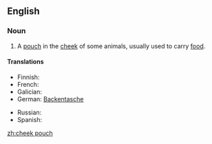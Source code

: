 ==English==
===Noun===
{{en-noun|head=[[cheek]] [[pouch]]|es}}
#{{anatomy|zoology}} A [[pouch]] in the [[cheek]] of some animals, usually used to carry [[food]].
====Translations====
{{trans-top|pouch in the cheek}}
* Finnish: {{t-|fi|poskipussi}}
* French: {{t|fr|abajoue|f}}
* Galician: {{t|gl|abazón|m}}
* German: [[Backentasche]] {{f}}
{{trans-mid}}
* Russian: {{t-|ru|защёчный мешок|m|tr=zaš'óčnyj m'ešók}}
* Spanish: {{t|es|abazón|m}}
{{trans-bottom}}

[[zh:cheek pouch]]